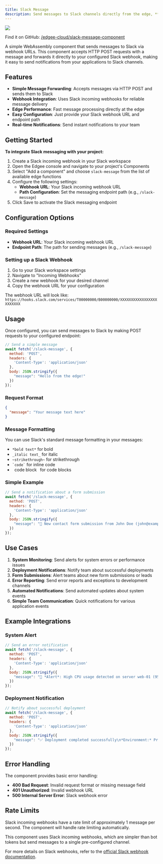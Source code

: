 ```yaml
---
title: Slack Message
description: Send messages to Slack channels directly from the edge, **powered by edge functions**.
---
```


<img src="/images/banners/slack-message.png" className="rounded-lg" noZoom />


<EdgeeSdk />

Find it on GitHub: [<Icon icon="github" iconType="solid" /> /edgee-cloud/slack-message-component](https://github.com/edgee-cloud/slack-message-component)

A simple WebAssembly component that sends messages to Slack via webhook URLs. This component accepts HTTP POST requests with a message and forwards it directly to your configured Slack webhook, making it easy to send notifications from your applications to Slack channels.

## Features

- **Simple Message Forwarding**: Accepts messages via HTTP POST and sends them to Slack
- **Webhook Integration**: Uses Slack incoming webhooks for reliable message delivery
- **Edge Performance**: Fast message processing directly at the edge
- **Easy Configuration**: Just provide your Slack webhook URL and endpoint path
- **Real-time Notifications**: Send instant notifications to your team

## Getting Started

**To integrate Slack messaging with your project:**

1. Create a Slack incoming webhook in your Slack workspace
2. Open the Edgee console and navigate to your project's Components
3. Select "Add a component" and choose `slack-message` from the list of available edge functions
4. Configure the following settings:
   - **Webhook URL**: Your Slack incoming webhook URL
   - **Path Configuration**: Set the messaging endpoint path (e.g., `/slack-message`)
5. Click Save to activate the Slack messaging endpoint

## Configuration Options

### Required Settings
- **Webhook URL**: Your Slack incoming webhook URL
- **Endpoint Path**: The path for sending messages (e.g., `/slack-message`)

### Setting up a Slack Webhook
1. Go to your Slack workspace settings
2. Navigate to "Incoming Webhooks"
3. Create a new webhook for your desired channel
4. Copy the webhook URL for your configuration

The webhook URL will look like: `https://hooks.slack.com/services/T00000000/B00000000/XXXXXXXXXXXXXXXXXXXXXXXX`

## Usage

Once configured, you can send messages to Slack by making POST requests to your configured endpoint:

```javascript
// Send a simple message
await fetch('/slack-message', {
  method: 'POST',
  headers: {
    'Content-Type': 'application/json'
  },
  body: JSON.stringify({
    "message": "Hello from the edge!"
  })
});
```

### Request Format
```json
{
  "message": "Your message text here"
}
```

### Message Formatting
You can use Slack's standard message formatting in your messages:
- `*bold text*` for bold
- `_italic text_` for italic
- `~strikethrough~` for strikethrough
- ``` `code` ``` for inline code
- ``` ```code block``` ``` for code blocks

### Simple Example
```javascript
// Send a notification about a form submission
await fetch('/slack-message', {
  method: 'POST',
  headers: {
    'Content-Type': 'application/json'
  },
  body: JSON.stringify({
    "message": "📧 New contact form submission from John Doe (john@example.com)"
  })
});
```


## Use Cases

1. **System Monitoring**: Send alerts for system errors or performance issues
2. **Deployment Notifications**: Notify team about successful deployments
3. **Form Submissions**: Alert teams about new form submissions or leads
4. **Error Reporting**: Send error reports and exceptions to development channels
5. **Automated Notifications**: Send automated updates about system events
6. **Simple Team Communication**: Quick notifications for various application events

## Example Integrations

### System Alert
```javascript
// Send an error notification
await fetch('/slack-message', {
  method: 'POST',
  headers: {
    'Content-Type': 'application/json'
  },
  body: JSON.stringify({
    "message": "🚨 *Alert*: High CPU usage detected on server web-01 (95%)"
  })
});
```

### Deployment Notification
```javascript
// Notify about successful deployment
await fetch('/slack-message', {
  method: 'POST',
  headers: {
    'Content-Type': 'application/json'
  },
  body: JSON.stringify({
    "message": "✅ Deployment completed successfully\n*Environment:* Production\n*Version:* v2.1.0"
  })
});
```

## Error Handling

The component provides basic error handling:

- **400 Bad Request**: Invalid request format or missing message field
- **401 Unauthorized**: Invalid webhook URL
- **500 Internal Server Error**: Slack webhook error

## Rate Limits

Slack incoming webhooks have a rate limit of approximately 1 message per second. The component will handle rate limiting automatically.

<Note>
  This component uses Slack incoming webhooks, which are simpler than bot tokens but send messages to a single pre-configured channel.
</Note>

For more details on Slack webhooks, refer to the 
[official Slack webhook documentation](https://api.slack.com/messaging/webhooks).